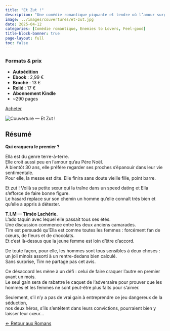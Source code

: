 ---
title: "Et Zut !"
description: "Une comédie romantique piquante et tendre où l’amour surgit quand on s’y attend le moins."
image: ../images/couvertures/et-zut.jpg
date: 2025-04-12
categories: [Comédie romantique, Enemies to Lovers, Feel-good]
title-block-banner: true
page-layout: full
toc: false
---

<!-- ===== 1) FORMATS & PRIX EN PREMIER ===== -->
<section class="formats-prix-modern">

<div class="prix-left">
  <h3>Formats & prix</h3>
  <ul>
    <li><strong>Autoédition</strong></li>
    <li><strong>Ebook</strong> : 2,99 €</li>
    <li><strong>Broché</strong> : 13 €</li>
    <li><strong>Relié</strong> : 17 €</li>
    <li><strong>Abonnement Kindle</strong></li>
    <li>~290 pages</li>
  </ul>
</div>

<div class="prix-right">
  <a class="btn btn-primary"
     href="https://amzn.eu/d/dpnYF8v"
     target="_blank" rel="noopener noreferrer" role="button" aria-label="Acheter Et Zut ! sur Amazon">
     Acheter
  </a>
  <!-- 
  <a class="btn btn-secondary"
     href="#"
     role="button"
     aria-label="Lire un extrait de Et Zut !">
     Lire un extrait
  </a>-->
</div>

</section>

<!-- ===== 2) DEUX COLONNES (PHOTO À GAUCHE, TEXTE À DROITE) ===== -->
<section class="book-two-col reverse">

<div class="book-cover">
  <img src="../images/couvertures/et-zut.jpg" alt="Couverture — Et Zut !">
</div>

<div class="resume">

## Résumé

**Qui craquera le premier ?**

Ella est du genre terre-à-terre.  
Elle croit aussi peu en l’amour qu’au Père Noël.  
À bientôt 30 ans, elle préfère regarder ses proches s’épanouir dans leur vie sentimentale.  
Pour elle, la messe est dite. Elle finira sans doute vieille fille, point barre.  

Et zut ! Voilà sa petite sœur qui la traîne dans un speed dating et Ella s’efforce de faire bonne figure.  
Le hasard replace sur son chemin un homme qu’elle connaît très bien et qu’elle a appris à détester.  

**T.I.M — Timéo Lachérie.**  
L’ado taquin avec lequel elle passait tous ses étés.  
Une discussion commence entre les deux anciens camarades.  
Tim est persuadé qu’Ella est comme toutes les femmes : forcément fan de cœurs, de fleurs et de chocolats.  
Et c’est là-dessus que la jeune femme est loin d’être d’accord.  

De toute façon, pour elle, les hommes sont tous sensibles à deux choses :  
un joli minois assorti à un rentre-dedans bien calculé.  
Sans surprise, Tim ne partage pas cet avis.  

Ce désaccord les mène à un défi : celui de faire craquer l’autre en premier avant un mois.  
Le seul gain sera de rabattre le caquet de l’adversaire pour prouver que les hommes et les femmes ne sont peut-être plus faits pour s’aimer.  

Seulement, s’il n’y a pas de vrai gain à entreprendre ce jeu dangereux de la séduction,  
nos deux héros, s’ils s’entêtent dans leurs convictions, pourraient bien y laisser leur cœur…

</div>

</section>

<!-- ===== 3) RETOUR ===== -->
<div class="back-home">
  <a href="../romans/index.qmd" class="btn-back" role="button" aria-label="Retour aux Romans">
    <span class="arrow">←</span> Retour aux Romans
  </a>
</div>

